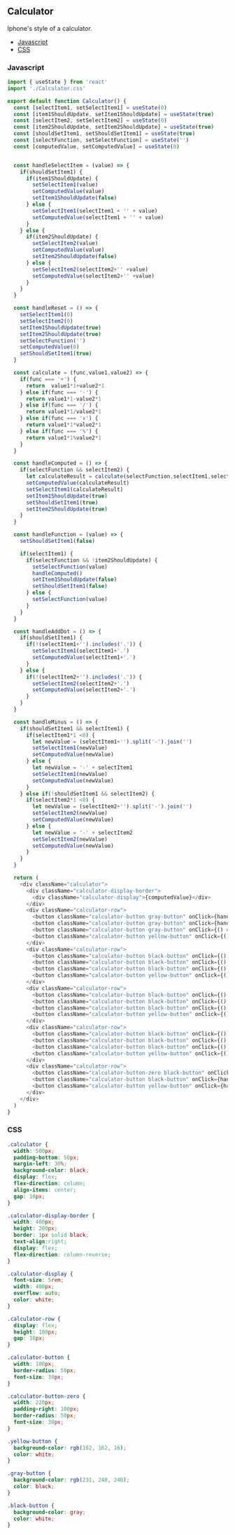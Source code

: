 <!-- Calculator-MDX-Documentation.mdx -->

## Calculator

Iphone's style of a calculator.

- [Javascript](#Javascript)
- [CSS](#CSS)

### Javascript
```javascript
import { useState } from 'react'
import './Calculator.css'

export default function Calculator() {
  const [selectItem1, setSelectItem1] = useState(0)
  const [item1ShouldUpdate, setItem1ShouldUpdate] = useState(true)
  const [selectItem2, setSelectItem2] = useState(0)
  const [item2ShouldUpdate, setItem2ShouldUpdate] = useState(true)
  const [shouldSetItem1, setShouldSetItem1] = useState(true)
  const [selectFunction, setSelectFunction] = useState('')
  const [computedValue, setComputedValue] = useState(0)


  const handleSelectItem = (value) => {
    if(shouldSetItem1) {
      if(item1ShouldUpdate) {
        setSelectItem1(value)
        setComputedValue(value)
        setItem1ShouldUpdate(false)
      } else {
        setSelectItem1(selectItem1 + '' + value)
        setComputedValue(selectItem1 + '' + value)
      }
    } else {
      if(item2ShouldUpdate) {
        setSelectItem2(value)
        setComputedValue(value)
        setItem2ShouldUpdate(false)
      } else {
        setSelectItem2(selectItem2+'' +value)
        setComputedValue(selectItem2+'' +value)
      }
    }
  }

  const handleReset = () => {
    setSelectItem1(0)
    setSelectItem2(0)
    setItem1ShouldUpdate(true)
    setItem2ShouldUpdate(true)
    setSelectFunction('')
    setComputedValue(0)
    setShouldSetItem1(true)
  }

  const calculate = (func,value1,value2) => {
    if(func === '+') {
      return  value1*1+value2*1
    } else if(func === '-') {
      return value1*1-value2*1
    } else if(func === '/') {
      return value1*1/value2*1
    } else if(func === 'x') {
      return value1*1*value2*1
    } else if(func === '%') {
      return value1*1%value2*1
    }
  }

  const handleComputed = () => {
    if(selectFunction && selectItem2) {
      let calculateResult = calculate(selectFunction,selectItem1,selectItem2 )
      setComputedValue(calculateResult)
      setSelectItem1(calculateResult)
      setItem1ShouldUpdate(true)
      setShouldSetItem1(true)
      setItem2ShouldUpdate(true)
    }
  }

  const handleFunction = (value) => {
    setShouldSetItem1(false)

    if(selectItem1) {
      if(selectFunction && !item2ShouldUpdate) {
        setSelectFunction(value)
        handleComputed()
        setItem1ShouldUpdate(false)
        setShouldSetItem1(false)
      } else {
        setSelectFunction(value)
      }
    }
  }

  const handleAddDot = () => {   
    if(shouldSetItem1) {
      if(!(selectItem1+'').includes('.')) {
        setSelectItem1(selectItem1+'.')
        setComputedValue(selectItem1+'.')
      }
    } else {
      if(!(selectItem2+'').includes('.')) {
        setSelectItem2(selectItem2+'.')
        setComputedValue(selectItem2+'.')
      }
    }
  }

  const handleMinus = () => {
    if(shouldSetItem1 && selectItem1) {
      if(selectItem1*1 <0) {
        let newValue = (selectItem1+'').split('-').join('')
        setSelectItem1(newValue)
        setComputedValue(newValue)
      } else {
        let newValue = '-' + selectItem1
        setSelectItem1(newValue)
        setComputedValue(newValue)
      }
    } else if(!shouldSetItem1 && selectItem2) {
      if(selectItem2*1 <0) {
        let newValue = (selectItem2+'').split('-').join('')
        setSelectItem2(newValue)
        setComputedValue(newValue)
      } else {
        let newValue = '-' + selectItem2
        setSelectItem2(newValue)
        setComputedValue(newValue)
      }
    }
  }

  return (
    <div className="calculator">
      <div className="calculator-display-border">
        <div className="calculator-display">{computedValue}</div>
      </div>
      <div className="calculator-row">
        <button className="calculator-button gray-button" onClick={handleReset}>AC</button>
        <button className="calculator-button gray-button" onClick={handleMinus}>+/-</button>
        <button className="calculator-button gray-button" onClick={() => handleFunction('%')}>%</button>
        <button className="calculator-button yellow-button" onClick={() => handleFunction('/')}>/</button>
      </div>
      <div className="calculator-row">
        <button className="calculator-button black-button" onClick={() => handleSelectItem(7)}>7</button>
        <button className="calculator-button black-button" onClick={() => handleSelectItem(8)}>8</button>
        <button className="calculator-button black-button" onClick={() => handleSelectItem(9)}>9</button>
        <button className="calculator-button yellow-button" onClick={() => handleFunction('x')}>x</button>
      </div>
      <div className="calculator-row">
        <button className="calculator-button black-button" onClick={() => handleSelectItem(4)}>4</button>
        <button className="calculator-button black-button" onClick={() => handleSelectItem(5)}>5</button>
        <button className="calculator-button black-button" onClick={() => handleSelectItem(6)}>6</button>
        <button className="calculator-button yellow-button" onClick={() => handleFunction('-')}>-</button>
      </div>
      <div className="calculator-row">
        <button className="calculator-button black-button" onClick={() => handleSelectItem(1)}>1</button>
        <button className="calculator-button black-button" onClick={() => handleSelectItem(2)}>2</button>
        <button className="calculator-button black-button" onClick={() => handleSelectItem(3)}>3</button>
        <button className="calculator-button yellow-button" onClick={() => handleFunction('+')}>+</button>
      </div>
      <div className="calculator-row">
        <button className="calculator-button-zero black-button" onClick={() => handleSelectItem(0)}>0</button>
        <button className="calculator-button black-button" onClick={handleAddDot}>.</button>
        <button className="calculator-button yellow-button" onClick={handleComputed}>=</button>
      </div>
    </div>
  )
}
```

### CSS

```css
.calculator {
  width: 500px;
  padding-bottom: 50px;
  margin-left: 30%;
  background-color: black;
  display: flex;
  flex-direction: column;
  align-items: center;
  gap: 10px;
}

.calculator-display-border {
  width: 400px;
  height: 200px;
  border: 1px solid black;
  text-align:right;
  display: flex;
  flex-direction: column-reverse;
}

.calculator-display {
  font-size: 5rem;
  width: 400px;
  overflow: auto;
  color: white;
}

.calculator-row {
  display: flex;
  height: 100px;
  gap: 10px;
}

.calculator-button {
  width: 100px;
  border-radius: 50px;
  font-size: 30px;
}

.calculator-button-zero {
  width: 220px;
  padding-right: 100px;
  border-radius: 50px;
  font-size: 30px;
}

.yellow-button {
  background-color: rgb(162, 162, 16);
  color: white;
}

.gray-button {
  background-color: rgb(231, 240, 240);
  color: black;
}

.black-button {
  background-color: gray;
  color: white;
}
```
